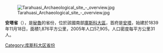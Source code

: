 [[Image:Tarahuasi_Archaeological_site_-_overview.jpg|right]]

'''安塔省'''（{{lang-es|Provincia de Anta}}），是[[秘魯|秘魯]]的省份，位於該國南部[[庫斯科大區|庫斯科大區]]，首府是[[安塔_(秘魯)|安塔]]，始建於1839年11月18日，面積1,876平方公里，2005年人口57,905，人口密度每平方公里31人。

{{coord|13.480167|S|72.111245|W|type:adm2nd_source:itwiki|display=title}}

{{秘魯省份|state=collapsed}}
{{秘鲁行政区划小作品}}
[[Category:库斯科大区省份|Category:库斯科大区省份]]